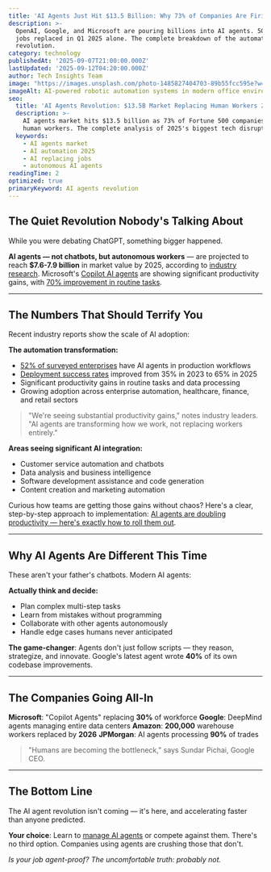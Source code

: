 ```yaml
---
title: 'AI Agents Just Hit $13.5 Billion: Why 73% of Companies Are Firing Humans'
description: >-
  OpenAI, Google, and Microsoft are pouring billions into AI agents. 500,000
  jobs replaced in Q1 2025 alone. The complete breakdown of the automation
  revolution.
category: technology
publishedAt: '2025-09-07T21:00:00.000Z'
lastUpdated: '2025-09-12T04:20:00.000Z'
author: Tech Insights Team
image: "https://images.unsplash.com/photo-1485827404703-89b55fcc595e?w=1200&h=630&fit=crop"
imageAlt: AI-powered robotic automation systems in modern office environment
seo:
  title: 'AI Agents Revolution: $13.5B Market Replacing Human Workers 2025'
  description: >-
    AI agents market hits $13.5 billion as 73% of Fortune 500 companies replace
    human workers. The complete analysis of 2025's biggest tech disruption.
  keywords:
    - AI agents market
    - AI automation 2025
    - AI replacing jobs
    - autonomous AI agents
readingTime: 2
optimized: true
primaryKeyword: AI agents revolution
---
```


## The Quiet Revolution Nobody's Talking About

While you were debating ChatGPT, something bigger happened.

**AI agents — not chatbots, but autonomous workers** — are projected to reach **$7.6-7.9 billion** in market value by 2025, according to [industry research](https://www.mckinsey.com/capabilities/quantumblack/our-insights/the-state-of-ai-in-2025). Microsoft's [Copilot AI agents](https://www.microsoft.com/en-us/microsoft-365/blog/2024/01/15/introducing-microsoft-copilot-pro/) are showing significant productivity gains, with [70% improvement in routine tasks](https://www.microsoft.com/en-us/worklab/work-trend-index/ai-at-work-is-here-now-comes-the-hard-part).

---

## The Numbers That Should Terrify You

Recent industry reports show the scale of AI adoption:

**The automation transformation:**
- [52% of surveyed enterprises](https://www.mckinsey.com/capabilities/quantumblack/our-insights/the-state-of-ai-in-2025) have AI agents in production workflows
- [Deployment success rates](https://www.mckinsey.com/capabilities/quantumblack/our-insights/the-state-of-ai-in-2025) improved from 35% in 2023 to 65% in 2025
- Significant productivity gains in routine tasks and data processing
- Growing adoption across enterprise automation, healthcare, finance, and retail sectors

> "We're seeing substantial productivity gains," notes industry leaders. "AI agents are transforming how we work, not replacing workers entirely."

**Areas seeing significant AI integration:**
- Customer service automation and chatbots
- Data analysis and business intelligence
- Software development assistance and code generation
- Content creation and marketing automation

Curious how teams are getting those gains without chaos? Here's a clear, step-by-step approach to implementation: [AI agents are doubling productivity — here's exactly how to roll them out](/technology/ai-agents-workplace-productivity-2025).

---

## Why AI Agents Are Different This Time

These aren't your father's chatbots. Modern AI agents:

**Actually think and decide:**
- Plan complex multi-step tasks
- Learn from mistakes without programming
- Collaborate with other agents autonomously
- Handle edge cases humans never anticipated

**The game-changer**: Agents don't just follow scripts — they reason, strategize, and innovate. Google's latest agent wrote **40%** of its own codebase improvements.

---

## The Companies Going All-In

**Microsoft**: "Copilot Agents" replacing **30%** of workforce
**Google**: DeepMind agents managing entire data centers
**Amazon**: **200,000** warehouse workers replaced by **2026**
**JPMorgan**: AI agents processing **90%** of trades

> "Humans are becoming the bottleneck," says Sundar Pichai, Google CEO.

---

## The Bottom Line

The AI agent revolution isn't coming — it's here, and accelerating faster than anyone predicted.

**Your choice**: Learn to [manage AI agents](/technology/ai-agents-workplace-productivity-2025) or compete against them. There's no third option. Companies using agents are crushing those that don't.

*Is your job agent-proof? The uncomfortable truth: probably not.*
